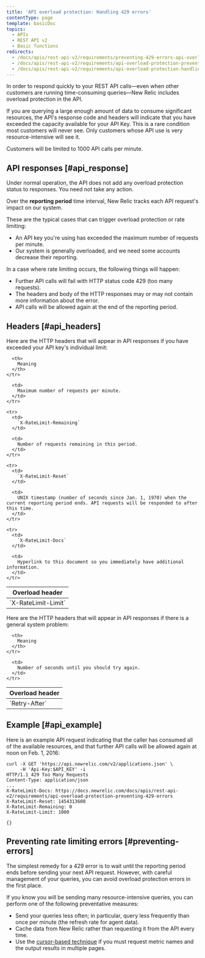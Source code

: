 ```yaml
---
title: 'API overload protection: Handling 429 errors'
contentType: page
template: basicDoc
topics:
  - APIs
  - REST API v2
  - Basic functions
redirects:
  - /docs/apis/rest-api-v2/requirements/preventing-429-errors-api-overload-protection
  - /docs/apis/rest-api-v2/requirements/api-overload-protection-preventing-429-errors
  - /docs/apis/rest-api-v2/requirements/api-overload-protection-handling-429-errors
---
```


In order to respond quickly to your REST API calls—even when other customers are running time-consuming queries—New Relic includes overload protection in the API.

If you are querying a large enough amount of data to consume significant resources, the API's response code and headers will indicate that you have exceeded the capacity available for your API Key. This is a rare condition most customers will never see. Only customers whose API use is very resource-intensive will see it.

Customers will be limited to 1000 API calls per minute.

## API responses [#api_response]

Under normal operation, the API does not add any overload protection status to responses. You need not take any action.

Over the **reporting period** time interval, New Relic tracks each API request's impact on our system.

These are the typical cases that can trigger overload protection or rate limiting:

* An API key you're using has exceeded the maximum number of requests per minute.
* Our system is generally overloaded, and we need some accounts decrease their reporting.

In a case where rate limiting occurs, the following things will happen:

* Further API calls will fail with HTTP status code 429 (too many requests).
* The headers and body of the HTTP responses may or may not contain more information about the error.
* API calls will be allowed again at the end of the reporting period.

## Headers [#api_headers]

Here are the HTTP headers that will appear in API responses if you have exceeded your API key's individual limit:

<Table>
  <thead>
    <tr>
      <th>
        Overload header
      </th>

      <th>
        Meaning
      </th>
    </tr>
  </thead>

  <tbody>
    <tr>
      <td>
        `X-RateLimit-Limit`
      </td>

      <td>
        Maximum number of requests per minute.
      </td>
    </tr>

    <tr>
      <td>
        `X-RateLimit-Remaining`
      </td>

      <td>
        Number of requests remaining in this period.
      </td>
    </tr>

    <tr>
      <td>
        `X-RateLimit-Reset`
      </td>

      <td>
        UNIX timestamp (number of seconds since Jan. 1, 1970) when the current reporting period ends. API requests will be responded to after this time.
      </td>
    </tr>

    <tr>
      <td>
        `X-RateLimit-Docs`
      </td>

      <td>
        Hyperlink to this document so you immediately have additional information.
      </td>
    </tr>
  </tbody>
</Table>

Here are the HTTP headers that will appear in API responses if there is a general system problem:

<Table>
  <thead>
    <tr>
      <th style={{ width: "400px" }}>
        Overload header
      </th>

      <th>
        Meaning
      </th>
    </tr>
  </thead>

  <tbody>
    <tr>
      <td id="overload-reset">
        `Retry-After`
      </td>

      <td>
        Number of seconds until you should try again.
      </td>
    </tr>
  </tbody>
</Table>

## Example [#api_example]

Here is an example API request indicating that the caller has consumed all of the available resources, and that further API calls will be allowed again at noon on Feb. 1, 2016:

```
curl -X GET 'https://api.newrelic.com/v2/applications.json' \
     -H 'Api-Key:$API_KEY' -i
HTTP/1.1 429 Too Many Requests
Content-Type: application/json
...
X-RateLimit-Docs: https://docs.newrelic.com/docs/apis/rest-api-v2/requirements/api-overload-protection-preventing-429-errors
X-RateLimit-Reset: 1454313600
X-RateLimit-Remaining: 0
X-RateLimit-Limit: 1000

{}
```

## Preventing rate limiting errors [#preventing-errors]

The simplest remedy for a 429 error is to wait until the reporting period ends before sending your next API request. However, with careful management of your queries, you can avoid overload protection errors in the first place.

If you know you will be sending many resource-intensive queries, you can perform one of the following preventative measures:

* Send your queries less often; in particular, query less frequently than once per minute (the refresh rate for agent data).
* Cache data from New Relic rather than requesting it from the API every time.
* Use the [cursor-based technique](/docs/apis/rest-api-v2/requirements/pagination-api-output#metric_name_cursor_paging) if you must request metric names and the output results in multiple pages.
